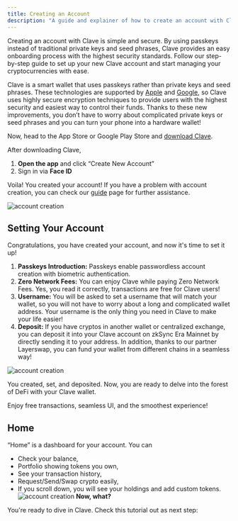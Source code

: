 ```yaml
---
title: Creating an Account
description: "A guide and explainer of how to create an account with Clave."
---
```

Creating an account with Clave is simple and secure. By using passkeys instead of traditional private keys and seed phrases, Clave provides an easy onboarding process with the highest security standards. Follow our step-by-step guide to set up your new Clave account and start managing your cryptocurrencies with ease.

Clave is a smart wallet that uses passkeys rather than private keys and seed phrases. These technologies are supported by [Apple](https://support.apple.com/en-us/102195?ref=blog2.getclave.io) and [Google](https://support.google.com/accounts/answer/13548313?hl=en&ref=blog2.getclave.io), so Clave uses highly secure encryption techniques to provide users with the highest security and easiest way to control their funds. Thanks to these new improvements, you don’t have to worry about complicated private keys or seed phrases and you can turn your phone into a hardware wallet!

Now, head to the App Store or Google Play Store and [download Clave](http://getclave.io/download?ref=blog2.getclave.io).

After downloading Clave,

1. **Open the app** and click “Create New Account”
2. Sign in via **Face ID**

Voila! You created your account!
If you have a problem with account creation, you can check our [guide](./problem-solving) page for further assistance.


![account creation](./images/account1.png)

## **Setting Your Account**

Congratulations, you have created your account, and now it's time to set it up!

1. **Passkeys Introduction:** Passkeys enable passwordless account creation with biometric authentication.
2. **Zero Network Fees:** You can enjoy Clave while paying Zero Network Fees. Yes, you read it correctly, transactions are free for Clave users!
3. **Username:** You will be asked to set a username that will match your wallet, so you will not have to worry about a long and complicated wallet address. Your username is the only thing you need in Clave to make your life easier!
4. **Deposit:** If you have cryptos in another wallet or centralized exchange, you can deposit it into your Clave account on zkSync Era Mainnet by directly sending it to your address. In addition, thanks to our partner Layerswap, you can fund your wallet from different chains in a seamless way!

![account creation](./images/account2.png)

You created, set, and deposited. Now, you are ready to delve into the forest of DeFi with your Clave wallet.

Enjoy free transactions, seamless UI, and the smoothest experience!

## **Home**

“Home” is a dashboard for your account. You can

- Check your balance,
- Portfolio showing tokens you own,
- See your transaction history,
- Request/Send/Swap crypto easily,
- If you scroll down, you will see your holdings and add custom tokens.
![account creation](./images/account3.png)
**Now, what?**

You're ready to dive in Clave. Check this tutorial out as next step:
